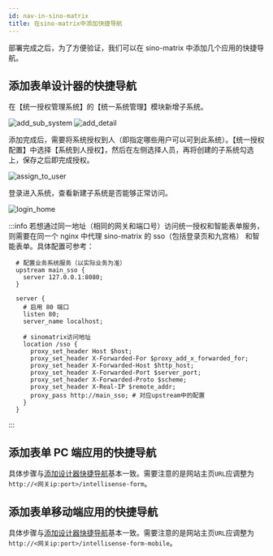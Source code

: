 ```yaml
---
id: nav-in-sino-matrix
title: 在sino-matrix中添加快捷导航
---
```


部署完成之后，为了方便验证，我们可以在 sino-matrix 中添加几个应用的快捷导航。

## 添加表单设计器的快捷导航

在【统一授权管理系统】的【统一系统管理】模块新增子系统。

![add_sub_system](./assets/nav-in-sino-matrix/add_sub_system.png)
![add_detail](./assets/nav-in-sino-matrix/add_detail.png)

添加完成后，需要将系统授权到人（即指定哪些用户可以可到此系统）。【统一授权配置】中选择【系统到人授权】，然后在左侧选择人员，再将创建的子系统勾选上，保存之后即完成授权。

![assign_to_user](./assets/nav-in-sino-matrix/assign_to_user.png)

登录进入系统，查看新建子系统是否能够正常访问。

![login_home](./assets/nav-in-sino-matrix/login_home.png)

:::info
若想通过同一地址（相同的网关和端口号）访问统一授权和智能表单服务，则需要在同一个 nginx 中代理 sino-matrix 的 sso（包括登录页和九宫格） 和智能表单。具体配置可参考：

```nginx title="nginx.conf"
  # 配置业务系统服务（以实际业务为准）
  upstream main_sso {
    server 127.0.0.1:8080;
  }

  server {
    # 启用 80 端口
    listen 80;
    server_name localhost;

    # sinomatrix访问地址
    location /sso {
      proxy_set_header Host $host;
      proxy_set_header X-Forwarded-For $proxy_add_x_forwarded_for;
      proxy_set_header X-Forwarded-Host $http_host;
      proxy_set_header X-Forwarded-Port $server_port;
      proxy_set_header X-Forwarded-Proto $scheme;
      proxy_set_header X-Real-IP $remote_addr;
      proxy_pass http://main_sso; # 对应upstream中的配置
    }
  }

```

:::

## 添加表单 PC 端应用的快捷导航

具体步骤与[添加设计器快捷导航](#添加表单设计器的快捷导航)基本一致。需要注意的是网站主页`URL`应调整为`http://<网关ip:port>/intellisense-form`。

## 添加表单移动端应用的快捷导航

具体步骤与[添加设计器快捷导航](#添加表单设计器的快捷导航)基本一致。需要注意的是网站主页`URL`应调整为`http://<网关ip:port>/intellisense-form-mobile`。
